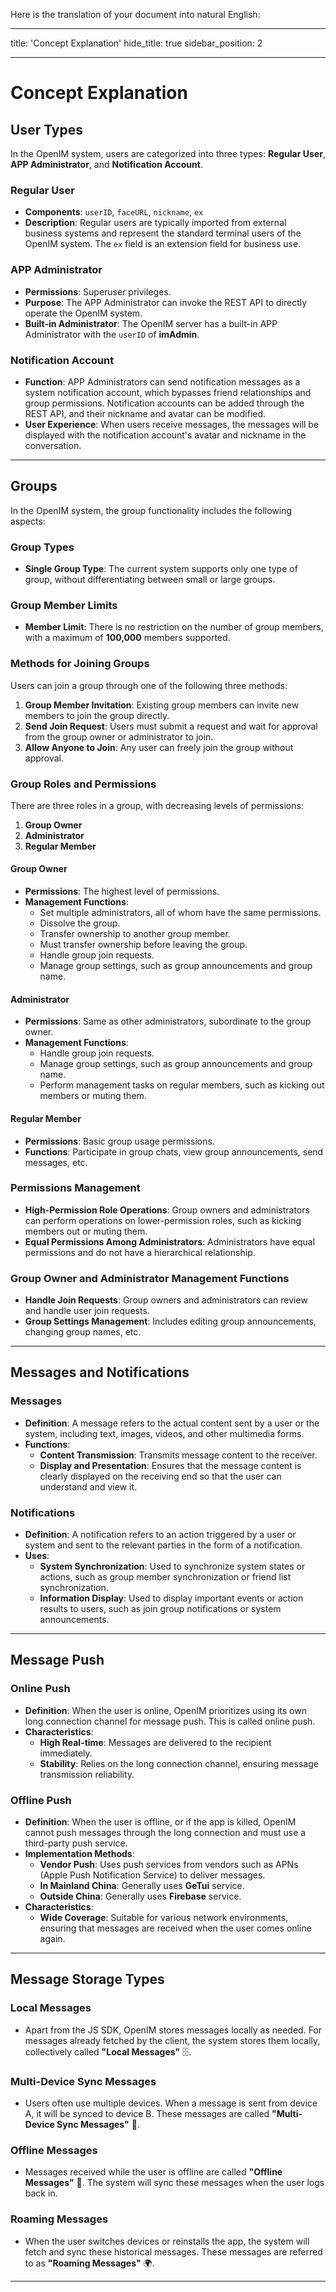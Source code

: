 Here is the translation of your document into natural English:

---

title: 'Concept Explanation'
hide_title: true
sidebar_position: 2

---

# Concept Explanation

## User Types

In the OpenIM system, users are categorized into three types: **Regular User**, **APP Administrator**, and **Notification Account**.

### Regular User

- **Components**: `userID`, `faceURL`, `nickname`, `ex`
- **Description**: Regular users are typically imported from external business systems and represent the standard terminal users of the OpenIM system. The `ex` field is an extension field for business use.

### APP Administrator

- **Permissions**: Superuser privileges.
- **Purpose**: The APP Administrator can invoke the REST API to directly operate the OpenIM system.
- **Built-in Administrator**: The OpenIM server has a built-in APP Administrator with the `userID` of **imAdmin**.

### Notification Account

- **Function**: APP Administrators can send notification messages as a system notification account, which bypasses friend relationships and group permissions. Notification accounts can be added through the REST API, and their nickname and avatar can be modified.
- **User Experience**: When users receive messages, the messages will be displayed with the notification account's avatar and nickname in the conversation.

---

## Groups

In the OpenIM system, the group functionality includes the following aspects:

### Group Types

- **Single Group Type**: The current system supports only one type of group, without differentiating between small or large groups.

### Group Member Limits

- **Member Limit**: There is no restriction on the number of group members, with a maximum of **100,000** members supported.

### Methods for Joining Groups

Users can join a group through one of the following three methods:

1. **Group Member Invitation**: Existing group members can invite new members to join the group directly.
2. **Send Join Request**: Users must submit a request and wait for approval from the group owner or administrator to join.
3. **Allow Anyone to Join**: Any user can freely join the group without approval.

### Group Roles and Permissions

There are three roles in a group, with decreasing levels of permissions:

1. **Group Owner**
2. **Administrator**
3. **Regular Member**

#### Group Owner

- **Permissions**: The highest level of permissions.
- **Management Functions**:
  - Set multiple administrators, all of whom have the same permissions.
  - Dissolve the group.
  - Transfer ownership to another group member.
  - Must transfer ownership before leaving the group.
  - Handle group join requests.
  - Manage group settings, such as group announcements and group name.

#### Administrator

- **Permissions**: Same as other administrators, subordinate to the group owner.
- **Management Functions**:
  - Handle group join requests.
  - Manage group settings, such as group announcements and group name.
  - Perform management tasks on regular members, such as kicking out members or muting them.

#### Regular Member

- **Permissions**: Basic group usage permissions.
- **Functions**: Participate in group chats, view group announcements, send messages, etc.

### Permissions Management

- **High-Permission Role Operations**: Group owners and administrators can perform operations on lower-permission roles, such as kicking members out or muting them.
- **Equal Permissions Among Administrators**: Administrators have equal permissions and do not have a hierarchical relationship.

### Group Owner and Administrator Management Functions

- **Handle Join Requests**: Group owners and administrators can review and handle user join requests.
- **Group Settings Management**: Includes editing group announcements, changing group names, etc.

---

## Messages and Notifications

### Messages

- **Definition**: A message refers to the actual content sent by a user or the system, including text, images, videos, and other multimedia forms.
- **Functions**:
  - **Content Transmission**: Transmits message content to the receiver.
  - **Display and Presentation**: Ensures that the message content is clearly displayed on the receiving end so that the user can understand and view it.

### Notifications

- **Definition**: A notification refers to an action triggered by a user or system and sent to the relevant parties in the form of a notification.
- **Uses**:
  - **System Synchronization**: Used to synchronize system states or actions, such as group member synchronization or friend list synchronization.
  - **Information Display**: Used to display important events or action results to users, such as join group notifications or system announcements.

---

## Message Push

### Online Push

- **Definition**: When the user is online, OpenIM prioritizes using its own long connection channel for message push. This is called online push.
- **Characteristics**:
  - **High Real-time**: Messages are delivered to the recipient immediately.
  - **Stability**: Relies on the long connection channel, ensuring message transmission reliability.

### Offline Push

- **Definition**: When the user is offline, or if the app is killed, OpenIM cannot push messages through the long connection and must use a third-party push service.
- **Implementation Methods**:
  - **Vendor Push**: Uses push services from vendors such as APNs (Apple Push Notification Service) to deliver messages.
  - **In Mainland China**: Generally uses **GeTui** service.
  - **Outside China**: Generally uses **Firebase** service.
- **Characteristics**:
  - **Wide Coverage**: Suitable for various network environments, ensuring that messages are received when the user comes online again.

---

## Message Storage Types

### Local Messages

- Apart from the JS SDK, OpenIM stores messages locally as needed. For messages already fetched by the client, the system stores them locally, collectively called **"Local Messages"** 🗄️.

### Multi-Device Sync Messages

- Users often use multiple devices. When a message is sent from device A, it will be synced to device B. These messages are called **"Multi-Device Sync Messages"** 🔄.

### Offline Messages

- Messages received while the user is offline are called **"Offline Messages"** 📩. The system will sync these messages when the user logs back in.

### Roaming Messages

- When the user switches devices or reinstalls the app, the system will fetch and sync these historical messages. These messages are referred to as **"Roaming Messages"** 🌍.

---

